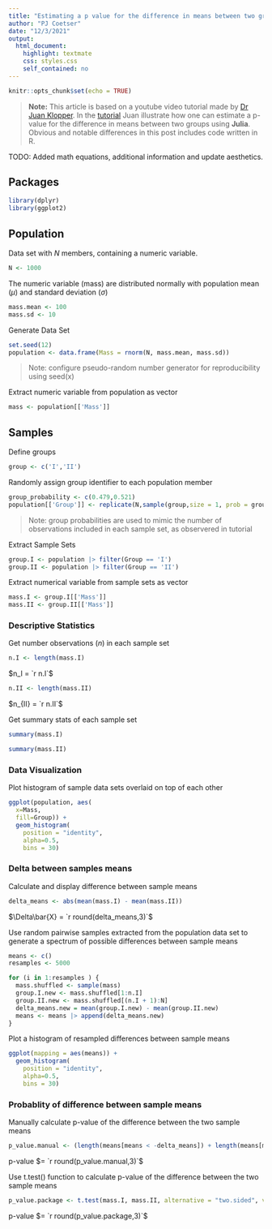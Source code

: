 ```yaml
---
title: "Estimating a p value for the difference in means between two groups"
author: "PJ Coetser"
date: "12/3/2021"
output:
  html_document:
    highlight: textmate
    css: styles.css
    self_contained: no
---
```


```r
knitr::opts_chunk$set(echo = TRUE)
```

> **Note:** This article is based on a youtube video tutorial made by [Dr Juan Klopper](https://www.linkedin.com/in/juanklopper/). In the [tutorial](https://www.youtube.com/watch?v=XRrx95pc_Pw) Juan illustrate how one can estimate a p-value for the difference in means between two groups using **Julia**.  Obvious and notable differences in this post includes code written in R.

TODO: Added math equations, additional information and update aesthetics.

## Packages

```r
library(dplyr)
library(ggplot2)
```

## Population
Data set with $N$ members, containing a numeric variable.

```r
N <- 1000
```

The numeric variable (mass) are distributed normally with population mean ($\mu$) and standard deviation ($\sigma$)

```r
mass.mean <- 100
mass.sd <- 10
```

Generate Data Set

```r
set.seed(12)
population <- data.frame(Mass = rnorm(N, mass.mean, mass.sd))
```

> Note: configure pseudo-random number generator for reproducibility using seed(x)

Extract numeric variable from population as vector

```r
mass <- population[['Mass']]
```

## Samples

Define groups

```r
group <- c('I','II')
```

Randomly assign group identifier to each population member

```r
group_probability <- c(0.479,0.521)
population[['Group']] <- replicate(N,sample(group,size = 1, prob = group_probability))
```

> Note: group probabilities are used to mimic the number of observations included in each sample set, as observered in tutorial

Extract Sample Sets

```r
group.I <- population |> filter(Group == 'I')
group.II <- population |> filter(Group == 'II')
```

Extract numerical variable from sample sets as vector

```r
mass.I <- group.I[['Mass']]
mass.II <- group.II[['Mass']]
```

### Descriptive Statistics

Get number observations ($n$) in each sample set

```r
n.I <- length(mass.I)
```

$n_I = `r n.I`$

```r
n.II <- length(mass.II)
```

$n_{II} = `r n.II`$

Get summary stats of each sample set

```r
summary(mass.I)
```
```r
summary(mass.II)
```

### Data Visualization

Plot histogram of sample data sets overlaid on top of each other

```r
ggplot(population, aes(
  x=Mass, 
  fill=Group)) + 
  geom_histogram(
    position = "identity",
    alpha=0.5, 
    bins = 30)
```

### Delta between samples means

Calculate and display difference between sample means

```r
delta_means <- abs(mean(mass.I) - mean(mass.II))
```

$\Delta\bar{X} = `r round(delta_means,3)`$

Use random pairwise samples extracted from the population data set to generate a spectrum of possible differences between sample means

```r
means <- c()
resamples <- 5000

for (i in 1:resamples ) {
  mass.shuffled <- sample(mass)
  group.I.new <- mass.shuffled[1:n.I]
  group.II.new <- mass.shuffled[(n.I + 1):N]
  delta_means.new = mean(group.I.new) - mean(group.II.new)
  means <- means |> append(delta_means.new)
}
```

Plot a histogram of resampled differences between sample means

```r
ggplot(mapping = aes(means)) + 
  geom_histogram(
    position = "identity",
    alpha=0.5, 
    bins = 30)
```


### Probablity of difference between sample means

Manually calculate p-value of the difference between the two sample means

```r
p_value.manual <- (length(means[means < -delta_means]) + length(means[means > delta_means])) / resamples
```

p-value $= `r round(p_value.manual,3)`$

Use t.test() function to calculate p-value of the difference between the two sample means

```r
p_value.package <- t.test(mass.I, mass.II, alternative = "two.sided", var.equal = FALSE)[['p.value']]
```

p-value $= `r round(p_value.package,3)`$

